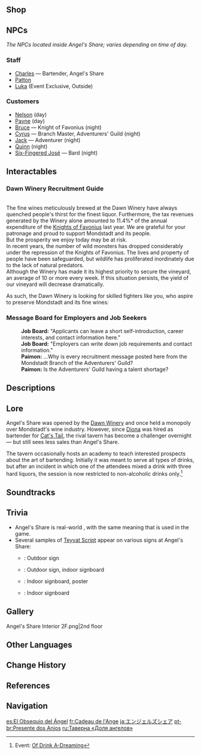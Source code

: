 {{About|the location|the soundtrack|Angel's Share (Soundtrack)}}
{{Location Infobox
|image        = <gallery>
Angel's Share Exterior.png|Exterior
Angel's Share Interior 1F.png|Interior
Location Angel's Share.png|Map
</gallery>
|type         = Point of Interest
|type2        = Instance
|icon         = UI Angel's Share.png
|region       = Mondstadt
|area         = Starfell Valley
|subarea      = Mondstadt City
}}
{{Location Intro|description=<p>{{If Self|Angel's Share|It|Angel's Share}} is a tavern owned and operated by [[Dawn Winery]]. It sells drink-based [[Food]] items which can be purchased by speaking to the bartender, [[Charles]].</p>}}

==Shop==
{{Vendor|Charles}}

==NPCs==
''The NPCs located inside Angel's Share; varies depending on time of day.''

===Staff===
* [[Charles]] &mdash; Bartender, Angel's Share
* [[Patton]]
* [[Luka]] (Event Exclusive, Outside)

===Customers===
* [[Nelson]] (day)
* [[Payne]] (day)
* [[Bruce]] &mdash; Knight of Favonius (night)
* [[Cyrus (Mondstadt)|Cyrus]] &mdash; Branch Master, Adventurers' Guild (night)
* [[Jack]] &mdash; Adventurer (night)
* [[Quinn]] (night)
* [[Six-Fingered José]] &mdash; Bard (night)

==Interactables==
===Dawn Winery Recruitment Guide===
{{Dialogue Start}}
{{color|help|To the battle-hardened connoisseurs of fine wines and fighting arts:}}<br>
The fine wines meticulously brewed at the Dawn Winery have always quenched people's thirst for the finest liquor. Furthermore, the tax revenues generated by the Winery alone amounted to 11.4%* of the annual expenditure of the [[Knights of Favonius]] last year. We are grateful for your patronage and proud to support Mondstadt and its people.<br>
But the prosperity we enjoy today may be at risk.<br>
In recent years, the number of wild monsters has dropped considerably under the repression of the Knights of Favonius. The lives and property of people have been safeguarded, but wildlife has proliferated inordinately due to the lack of natural predators.<br>
Although the Winery has made it its highest priority to secure the vineyard, an average of 10 or more {{color|help|vines are uprooted by boars}} every week. If this situation persists, the yield of our vineyard will decrease dramatically.

As such, the Dawn Winery is looking for skilled fighters like you, who aspire to preserve Mondstadt and its fine wines:<br>
{{color|help|Visit the Dawn Winery with your best gear today! Join us in safeguarding the Dawn Winery and Mondstadt!}}

{{color|#808080|*Estimated value based on data from previous years. Any figures stated do not represent the official financial situation of the Knights of Favonius.}}

{{Dialogue End}}

===Message Board for Employers and Job Seekers===
{{Dialogue Start}}
:'''Job Board:''' "Applicants can leave a short self-introduction, career interests, and contact information here."
:'''Job Board:''' "Employers can write down job requirements and contact information."
:'''Paimon:''' ...Why is every recruitment message posted here from the Mondstadt Branch of the Adventurers' Guild?
:'''Paimon:''' Is the Adventurers' Guild having a talent shortage?
{{Dialogue End}}

==Descriptions==
{{Description|The tavern is established and funded by the long-standing Dawn Winery. According to Charles the bartender, a small portion of the liquor in cellars would be absorbed by their barrels and also evaporated during distillation, so the brewers often refer to this lost portion as "the share of angels." Thus, the tavern's name: Angel's Share.|[[Map]] description}}

==Lore==
Angel's Share was opened by the [[Dawn Winery]] and once held a monopoly over Mondstadt's wine industry. However, since [[Diona]] was hired as bartender for [[Cat's Tail]], the rival tavern has become a challenger overnight &mdash; but still sees less sales than Angel's Share.

The tavern occasionally hosts an academy to teach interested prospects about the art of bartending. Initially it was meant to serve all types of drinks, but after an incident in which one of the attendees mixed a drink with three hard liquors, the session is now restricted to non-alcoholic drinks only.<ref>Event: [[Of Drink A-Dreaming]]</ref>

==Soundtracks==
{{Soundtracks by Category Table|type=location}}

==Trivia==
* Angel's Share is real-world {{w|Angel's share|wine brewers' slang}}, with the same meaning that is used in the game.
* Several samples of [[Teyvat Script]] appear on various signs at Angel's Share:
** {{Script|teyvat|Pub}}: Outdoor sign
** {{Script|teyvat|Angels Share}}: Outdoor sign, indoor signboard
** {{Script|teyvat|Feeling Fine}}: Indoor signboard, poster
** {{Script|teyvat|Wine}}: Indoor signboard

==Gallery==
<gallery>
Angel's Share Interior 2F.png|2nd floor
</gallery>

==Other Languages==
{{Other Languages
|en      = Angel's Share
|zhs     = 天使的馈赠
|zhs_rm  = Tiānshǐ de Kuìzèng
|zht     = 天使的饋贈
|zht_rm  = Tiānshǐ de Kuìzèng
|zh_tl   = Angel's Gift
|ja      = エンジェルズシェア
|ja_rm   = Enjeruzu Shea
|ja_tl   = Angel's Share
|ko      = {{tt|천사|天使}}의 몫
|ko_rm   = Cheonsa-ui Mok
|ko_tl   = Angel's Share
|es      = Taberna El Obsequio del Ángel
|es_tl   = The Gift of the Angel Tavern
|fr      = Cadeau de l'Ange
|fr_tl   = Gift of the Angel
|ru      = «Доля ангелов»
|ru_tl   = "Angels' Share"
|th      = Angel's Share
|vi      = Quà {{tt|Tặng|贈}} Của {{tt|Thiên Sứ|天使}}
|vi_tl   = Angel's Gift
|de      = Engelsgabe
|de_tl   = Angel's Gift
|id      = Angel's Share
|pt      = Presente de Anjo
|pt_tl   = Angel's Gift
|tr      = Meleklerin Payı
|tr_tl   = Angels' Share
|it      = Dono dell'Angelo
|it_tl   = Angel's Gift
}}

==Change History==
{{Change History|1.0}}

==References==
{{Reflist}}

==Navigation==
{{PoI Navbox|Mondstadt}}

[[es:El Obsequio del Ángel]]
[[fr:Cadeau de l'Ange]]
[[ja:エンジェルズシェア]]
[[pt-br:Presente dos Anjos]]
[[ru:Таверна «Доля ангелов»]]